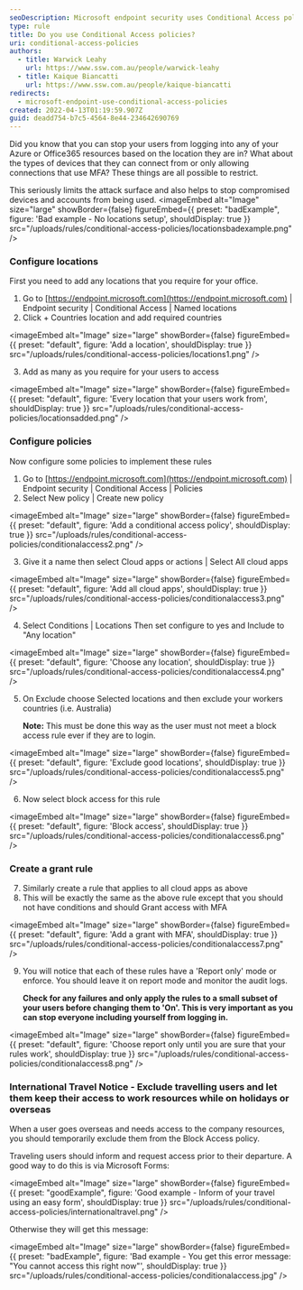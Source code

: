 ```yaml
---
seoDescription: Microsoft endpoint security uses Conditional Access policies to restrict user access to Azure and Office365 resources based on location, device types, and multi-factor authentication (MFA) requirements.
type: rule
title: Do you use Conditional Access policies?
uri: conditional-access-policies
authors:
  - title: Warwick Leahy
    url: https://www.ssw.com.au/people/warwick-leahy
  - title: Kaique Biancatti
    url: https://www.ssw.com.au/people/kaique-biancatti
redirects:
  - microsoft-endpoint-use-conditional-access-policies
created: 2022-04-13T01:19:59.907Z
guid: deadd754-b7c5-4564-8e44-234642690769
---
```


Did you know that you can stop your users from logging into any of your Azure or Office365 resources based on the location they are in? What about the types of devices that they can connect from or only allowing connections that use MFA? These things are all possible to restrict.

This seriously limits the attack surface and also helps to stop compromised devices and accounts from being used.
<imageEmbed
  alt="Image"
  size="large"
  showBorder={false}
  figureEmbed={{
    preset: "badExample",
    figure: 'Bad example - No locations setup',
    shouldDisplay: true
  }}
  src="/uploads/rules/conditional-access-policies/locationsbadexample.png"
/>

### Configure locations

First you need to add any locations that you require for your office.

1. Go to [https://endpoint.microsoft.com](https://endpoint.microsoft.com) | Endpoint security | Conditional Access | Named locations
2. Click + Countries location and add required countries

   
<imageEmbed
  alt="Image"
  size="large"
  showBorder={false}
  figureEmbed={{
    preset: "default",
    figure: 'Add a location',
    shouldDisplay: true
  }}
  src="/uploads/rules/conditional-access-policies/locations1.png"
/>

3. Add as many as you require for your users to access

   
<imageEmbed
  alt="Image"
  size="large"
  showBorder={false}
  figureEmbed={{
    preset: "default",
    figure: 'Every location that your users work from',
    shouldDisplay: true
  }}
  src="/uploads/rules/conditional-access-policies/locationsadded.png"
/>

### Configure policies

Now configure some policies to implement these rules

1. Go to [https://endpoint.microsoft.com](https://endpoint.microsoft.com) | Endpoint security | Conditional Access | Policies
2. Select New policy | Create new policy

   
<imageEmbed
  alt="Image"
  size="large"
  showBorder={false}
  figureEmbed={{
    preset: "default",
    figure: 'Add a conditional access policy',
    shouldDisplay: true
  }}
  src="/uploads/rules/conditional-access-policies/conditionalaccess2.png"
/>

3. Give it a name then select Cloud apps or actions | Select All cloud apps

   
<imageEmbed
  alt="Image"
  size="large"
  showBorder={false}
  figureEmbed={{
    preset: "default",
    figure: 'Add all cloud apps',
    shouldDisplay: true
  }}
  src="/uploads/rules/conditional-access-policies/conditionalaccess3.png"
/>

4. Select Conditions | Locations
   Then set configure to yes and Include to "Any location"

   
<imageEmbed
  alt="Image"
  size="large"
  showBorder={false}
  figureEmbed={{
    preset: "default",
    figure: 'Choose any location',
    shouldDisplay: true
  }}
  src="/uploads/rules/conditional-access-policies/conditionalaccess4.png"
/>

5. On Exclude choose Selected locations and then exclude your workers countries (i.e. Australia)

   **Note:** This must be done this way as the user must not meet a block access rule ever if they are to login.


<imageEmbed
  alt="Image"
  size="large"
  showBorder={false}
  figureEmbed={{
    preset: "default",
    figure: 'Exclude good locations',
    shouldDisplay: true
  }}
  src="/uploads/rules/conditional-access-policies/conditionalaccess5.png"
/>

6. Now select block access for this rule

   
<imageEmbed
  alt="Image"
  size="large"
  showBorder={false}
  figureEmbed={{
    preset: "default",
    figure: 'Block access',
    shouldDisplay: true
  }}
  src="/uploads/rules/conditional-access-policies/conditionalaccess6.png"
/>

### Create a grant rule

7. Similarly create a rule that applies to all cloud apps as above
8. This will be exactly the same as the above rule except that you should not have conditions and should Grant access with MFA

   
<imageEmbed
  alt="Image"
  size="large"
  showBorder={false}
  figureEmbed={{
    preset: "default",
    figure: 'Add a grant with MFA',
    shouldDisplay: true
  }}
  src="/uploads/rules/conditional-access-policies/conditionalaccess7.png"
/>

9. You will notice that each of these rules have a 'Report only' mode or enforce. You should leave it on report mode and monitor the audit logs.

   **Check for any failures and only apply the rules to a small subset of your users before changing them to 'On'. This is very important as you can stop everyone including yourself from logging in.**

   
<imageEmbed
  alt="Image"
  size="large"
  showBorder={false}
  figureEmbed={{
    preset: "default",
    figure: 'Choose report only until you are sure that your rules work',
    shouldDisplay: true
  }}
  src="/uploads/rules/conditional-access-policies/conditionalaccess8.png"
/>

### International Travel Notice - Exclude travelling users and let them keep their access to work resources while on holidays or overseas

When a user goes overseas and needs access to the company resources, you should temporarily exclude them from the Block Access policy.

Traveling users should inform and request access prior to their departure. A good way to do this is via Microsoft Forms:

<imageEmbed
  alt="Image"
  size="large"
  showBorder={false}
  figureEmbed={{
    preset: "goodExample",
    figure: 'Good example - Inform of your travel using an easy form',
    shouldDisplay: true
  }}
  src="/uploads/rules/conditional-access-policies/internationaltravel.png"
/>

Otherwise they will get this message:

<imageEmbed
  alt="Image"
  size="large"
  showBorder={false}
  figureEmbed={{
    preset: "badExample",
    figure: 'Bad example - You get this error message: "You cannot access this right now"',
    shouldDisplay: true
  }}
  src="/uploads/rules/conditional-access-policies/conditionalaccess.jpg"
/>